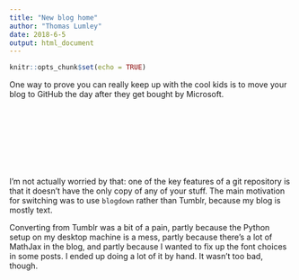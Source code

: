 ```yaml
---
title: "New blog home"
author: "Thomas Lumley"
date: 2018-6-5
output: html_document
---
```


```r
knitr::opts_chunk$set(echo = TRUE)
```

One way to prove you can really keep up with the cool kids is to move your blog to GitHub the day after they get bought by Microsoft.

\

\

\

\

I'm not actually worried by that: one of the key features of a git repository is that it doesn't have the only copy of any of your stuff. The main motivation for switching was to use `blogdown` rather than Tumblr, because my blog is mostly text.

Converting from Tumblr was a bit of a pain, partly because the Python setup on my desktop machine is a mess, partly because there's a lot of MathJax in the blog, and partly because I wanted to fix up the font choices in some posts.  I ended up doing a lot of it by hand. It wasn't too bad, though.
